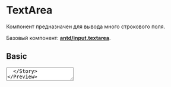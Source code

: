 
<Meta title="Components/Input/TextArea" component={TextArea} />

# TextArea

Компонент предназначен для вывода много строкового поля.

Базовый компонент:
[**antd/input.textarea**](https://ant.design/components/input/).

## Basic

<Preview>
  <Story name="Basic">
    <TextArea placeholder="Basic usage" rows={2} />
  </Story>
</Preview>

## Autosize

<Preview>
  <Story name="Autosize">
    <TextArea placeholder="Autosize height based on content lines" autoSize />
  </Story>
</Preview>

## Autosize with minimum and maximum

<Preview>
  <Story name="Autosize with minimum and maximum">
    <TextArea
      placeholder="Autosize with minimum and maximum"
      autoSize={{ minRows: 3, maxRows: 5 }}
    />
  </Story>
</Preview>

## With clear icon

<Preview>
  <Story name="With clear icon">
    <TextArea placeholder="With clear icon" allowClear />
  </Story>
</Preview>

## Props

- [**antd/input.textarea**](https://ant.design/components/input/#Input.TextArea)

<Props of={TextArea} />
